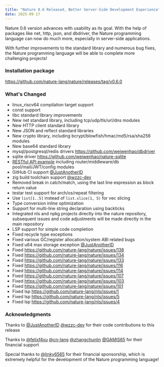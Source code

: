 ```yaml
---
title: "Nature 0.6 Released, Better Server-Side Development Experience"
date: 2025-09-17
---
```


Nature 0.6 version advances with usability as its goal. With the help of packages like net, http, json, and dbdriver, the Nature programming language can now do much more, especially in server-side applications.

With further improvements to the standard library and numerous bug fixes, the Nature programming language will be able to complete more challenging projects!

### Installation package

https://github.com/nature-lang/nature/releases/tag/v0.6.0

### What's Changed

- linux_riscv64 compilation target support
- const support
- libc standard library improvements
- New net standard library, including tcp/udp/tls/url/dns modules
- New HTTP client standard library
- New JSON and reflect standard libraries
- New crypto library, including bcrypt/blowfish/hmac/md5/rsa/sha256 modules
- New base64 standard library
- mysql/postgresql/redis drivers https://github.com/weiwenhao/dbdriver
- sqlite driver https://github.com/weiwenhao/nature-sqlite
- [RESTful API example](https://github.com/weiwenhao/emoji-api) including router/middleware/db pool/mail/JWT/config modules
- GitHub CI support [@JustAnotherID](https://github.com/JustAnotherID)
- zig build toolchain support [@wzzc-dev](https://github.com/wzzc-dev)
- Removed break in catch/match, using the last line expression as block return value
- testar test support for arch/os/repeat filtering
- Use `list[1..5]` instead of `list.slice(1, 5)` for vec slicing
- Type conversion inline optimization
- Support for multi-line string declaration using backticks
- Integrated nls and npkg projects directly into the nature repository, subsequent issues and code adjustments will be made directly in the main repository
- LSP support for simple code completion
- Fixed recycle type exceptions
- Fixed various GC/register allocation/system ABI related bugs
- Fixed u64 max storage exception [@JustAnotherID](https://github.com/JustAnotherID)
- Fixed https://github.com/nature-lang/nature/issues/138
- Fixed https://github.com/nature-lang/nature/issues/134
- Fixed https://github.com/nature-lang/nature/issues/133
- Fixed https://github.com/nature-lang/nature/issues/116
- Fixed https://github.com/nature-lang/nature/issues/114
- Fixed https://github.com/nature-lang/nature/issues/107
- Fixed https://github.com/nature-lang/nature/issues/103
- Fixed https://github.com/nature-lang/nature/issues/101
- Fixed lsp https://github.com/nature-lang/nls/issues/1
- Fixed lsp https://github.com/nature-lang/nls/issues/5
- Fixed lsp https://github.com/nature-lang/nls/issues/4

### Acknowledgments

Thanks to [@JustAnotherID](https://github.com/JustAnotherID) [@wzzc-dev](https://github.com/wzzc-dev) for their code contributions to this release

Thanks to [@felixf4xu](https://github.com/felixf4xu) [@cn-lang](https://github.com/cn-lang) [@zhangchunlin](https://github.com/zhangchunlin) [@GAMIS65](https://github.com/GAMIS65) for their financial support

Special thanks to [@linky6565](https://github.com/linky6565) for their financial sponsorship, which is extremely helpful for the development of the Nature programming language!